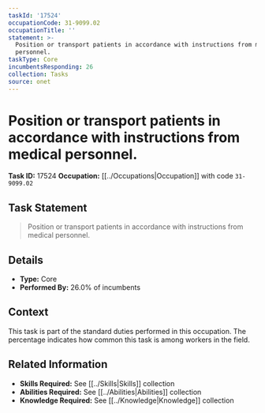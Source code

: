 ```yaml
---
taskId: '17524'
occupationCode: 31-9099.02
occupationTitle: ''
statement: >-
  Position or transport patients in accordance with instructions from medical
  personnel.
taskType: Core
incumbentsResponding: 26
collection: Tasks
source: onet
---
```

# Position or transport patients in accordance with instructions from medical personnel.

**Task ID:** 17524
**Occupation:** [[../Occupations|Occupation]] with code `31-9099.02`

## Task Statement

> Position or transport patients in accordance with instructions from medical personnel.

## Details

- **Type:** Core
- **Performed By:** 26.0% of incumbents

## Context

This task is part of the standard duties performed in this occupation. The percentage indicates how common this task is among workers in the field.

## Related Information

- **Skills Required:** See [[../Skills|Skills]] collection
- **Abilities Required:** See [[../Abilities|Abilities]] collection
- **Knowledge Required:** See [[../Knowledge|Knowledge]] collection
